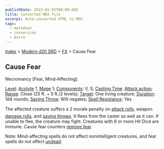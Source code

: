 ```yaml
---
publishDate: 2023-01-02T00:00:00Z
title: Converted MDX File
excerpt: Auto-converted HTML to MDX.
tags:
  - markdown
  - conversion
  - Astro
---
```


[Index](-index) > [Modern d20 SRD](modern-d20-srd-index) > [FX](modern-d20-srd-fx-index) > Cause Fear

## Cause Fear

Necromancy [Fear, Mind-Affecting]

[Level](modern-d20-srd-fx-level): [Acolyte](modern-d20-srd-classes-advanced-acolyte) 1, [Mage](modern-d20-srd-classes-advanced-mage) 1; [Components](modern-d20-srd-fx-components): V, S; [Casting Time](modern-d20-srd-fx-casting-time): [Attack
action](modern-d20-srd-combat-attack-actions); [Range](modern-d20-srd-fx-range): Close (25 ft. + 5 ft./2 levels); [Target](modern-d20-srd-fx-target): One living creature; [Duration](modern-d20-srd-fx-duration): 1d4 rounds; [Saving
Throw](modern-d20-srd-basics-saving-throws): Will negates; [Spell
Resistance](modern-d20-srd-special-abilities-spell-resistance): Yes

The affected creature suffers a 2 morale penalty on [attack
rolls](modern-d20-srd-combat-attack-roll), weapon [damage rolls](modern-d20-srd-combat-damage), and [saving
throws](modern-d20-srd-basics-saving-throws). It flees from the caster as well as it can. If unable to flee, the creature may fight. Creatures with 6 or more Hit Dice are immune. Cause fear counters [remove
fear](modern-d20-srd-fx-remove-fear).

Note: Mind-affecting spells do not affect nonintelligent creatures, and fear spells do not affect [undead](modern-d20-srd-creature-types-undead).
